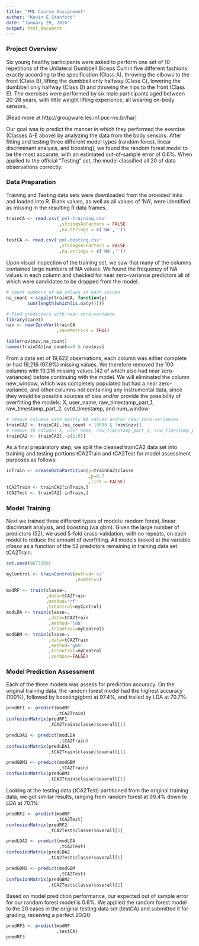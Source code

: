 ```yaml
---
title: "PML Course Assignment"
author: "Kevin E Stanford"
date: "January 29, 2016"
output: html_document
---
```


### Project Overview
Six young healthy participants were asked to perform one set of 10 repetitions of the Unilateral Dumbbell Biceps Curl in five different fashions: exactly according to the specification (Class A), throwing the elbows to the front (Class B), lifting the dumbbell only halfway (Class C), lowering the dumbbell only halfway (Class D) and throwing the hips to the front (Class E). The exercises were performed by six male participants aged between 20-28 years, with little weight lifting experience, all wearing on-body sensors.

[Read more at http://groupware.les.inf.puc-rio.br/har]

Our goal was to predict the manner in which they performed the exercise (Classes A-E above) by analyzing the data from the body sensors. After fitting and testing three different model types (random forest, linear discriminant analysis, and boosting), we found the random forest model to be the most accurate, with an estimated out-of-sample error of 0.6%. When applied to the official "Testing" set, the model classified all 20 of data observations correctly.


### Data Preparation
Training and Testing data sets were downloaded from the provided links and loaded into R. Blank values, as well as all values of 'NA', were identified as missing in the resulting R data frames.

```r
trainCA <- read.csv('pml-training.csv'
                    ,stringsAsFactors = FALSE
                    ,na.strings = c('NA',''))

testCA <- read.csv('pml-testing.csv'
                    ,stringsAsFactors = FALSE
                    ,na.strings = c('NA',''))

```

Upon visual inspection of the training set, we saw that many of the columns contained large numbers of NA values. We found the frequency of NA values in each column and checked for near zero-variance predictors all of which were candidates to be dropped from the model.

```r
# count numbers of NA values in each column
na_count <-sapply(trainCA, function(y)
        sum(length(which(is.na(y)))))

# find predictors with near zero-variance 
library(caret)
nzv <- nearZeroVar(trainCA
                   ,saveMetrics = TRUE)

table(nzv$nzv,na_count)
names(trainCA)[na_count==0 & nzv$nzv]

```

From a data set of 19,622 observations, each column  was either complete or had 19,216 (97.9%) missing values. We therefore removed the 100 columns with 19,216 missing values (42 of which also had near zero-variances) before continuing with the model. We will eliminated the column new_window, which was completely populated but had a near zero-variance, and other columns not containing any instrumental data, since they would be possible sources of bias and/or provide the possibility of overfitting the models: X, user_name, raw_timestamp_part_1, raw_timestamp_part_2, cvtd_timestamp, and num_window:

```r
# remove columns with mostly NA values and/or near zero-variances
trainCA2 <- trainCA[,(na_count < 19000 & !nzv$nzv)]
# remove ID columns X, user_name, raw_timestamp_part_1, raw_timestamp_part_2, cvtd_timestamp, and num_window
trainCA2 <- trainCA2[,-c(1:6)]
```


As a final preparatory step, we split the cleaned trainCA2 data set into training and testing portions tCA2Train and tCA2Test for model assessment purposes as follows:
        
```r
inTrain <- createDataPartition(y=trainCA2$classe
                               ,p=0.7
                               ,list = FALSE)
tCA2Train <- trainCA2[inTrain,]
tCA2Test <- trainCA2[-inTrain,]
```


### Model Training
Next we trained three different types of models: random forest, linear discrimant analysis, and boosting (via gbm). Given the large number of predictors (52), we used 5-fold cross-validation, with no repeats, on each model to reduce the amount of overfitting. All models looked at the variable _classe_ as a function of the 52 predictors remaining in training data set tCA2Train:

```r
set.seed(8675309)

myControl <- trainControl(method='cv'
                          ,number=5)

modRF <- train(classe~.
               ,data=tCA2Train
               ,method='rf'
               ,trControl=myControl)
modLDA <- train(classe~.
                ,data=tCA2Train
                ,method='lda'
                ,trControl=myControl)
modGBM <- train(classe~.
                ,data=tCA2Train
                ,method='gbm'
                ,trControl=myControl
                ,verbose=FALSE)

```


### Model Prediction Assessment
Each of the three models was assess for prediction accuracy. On the original training data, the random forest model had the highest accuracy (100%), followed by boosting(gbm) at 97.4%, and trailed by LDA at 70.7%:

```r

predRF1 <- predict(modRF
                   ,tCA2Train)
confusionMatrix(predRF1
                ,tCA2Train$classe)$overall[1]

predLDA1 <- predict(modLDA
                    ,tCA2Train)
confusionMatrix(predLDA1
                ,tCA2Train$classe)$overall[1]

predGBM1 <- predict(modGBM
                    ,tCA2Train)
confusionMatrix(predGBM1
                ,tCA2Train$classe)$overall[1]


```

Looking at the testing data (tCA2Test) partitioned from the original training data, we got similar results, ranging from random forest at 99.4% down to LDA at 70.1%:

```r

predRF2 <- predict(modRF
                   ,tCA2Test)
confusionMatrix(predRF2
                ,tCA2Test$classe)$overall[1]

predLDA2 <- predict(modLDA
                    ,tCA2Test)
confusionMatrix(predLDA2
                ,tCA2Test$classe)$overall[1]

predGBM2 <- predict(modGBM
                    ,tCA2Test)
confusionMatrix(predGBM2
                ,tCA2Test$classe)$overall[1]

```

Based on model prediction performance, our expected out of sample error for our random forest model is 0.6%. We applied the random forest model to the 20 cases in the original testing data set (testCA) and submitted it for grading, receiving a perfect 20/20:

```r

predRF3 <- predict(modRF
                   ,testCA)
predRF3

```

